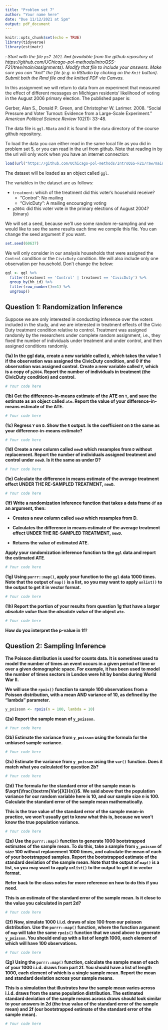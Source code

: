 ```yaml
---
title: "Problem set 7"
author: "Your name here"
date: "Due 11/12/2021 at 5pm"
output: pdf_document
---
```


```r
knitr::opts_chunk$set(echo = TRUE)
library(tidyverse)
library(estimatr)
```

*\textsc{Note}: Start with the file `ps7_2021.Rmd` (available from the github repository at https://github.com/UChicago-pol-methods/IntroQSS-F21/tree/main/assignments). Modify that file to include your answers. Make sure you can "knit" the file (e.g. in RStudio by clicking on the `Knit` button). Submit both the Rmd file and the knitted PDF via Canvas.*

In this assignment we will return to data from an experiment that measured the effect of different messages on Michigan residents' likelihood of voting in the August 2006 primary election. The published paper is: 

Gerber, Alan S., Donald P. Green, and Christopher W. Larimer. 2008. "Social Pressure and Voter Turnout: Evidence from a Large-Scale Experiment." *American Political Science Review* 102(1): 33-48.

The data file is `ggl.RData` and it is found in the `data` directory of the course github repository.

To load the data you can either read in the same local file as you did in problem set 5, or you can read in the url from github. Note that reading in by the url will only work when you have an internet connection: 

```r
load(url("https://github.com/UChicago-pol-methods/IntroQSS-F21/raw/main/data/ggl.RData"))
```

The dataset will be loaded as an object called `ggl`.

The variables in the dataset are as follows: 

- ```treatment```:  which of the treatment did this voter's household receive?
    + "Control": No mailing
    + "CivicDuty": A mailing encouraging voting
- ```p2004```:  did this voter vote in the primary elections of August 2004? (binary)

We will set a seed, because we'll use some random re-sampling and we would like to see the same results each time we compile this file. You can change the seed argument if you want.
```r
set.seed(60637)
```


 We will only consider in our analysis households that were assigned the 
 `Control` condition or the `CivicDuty` condition. We will also include only one observation per household. Don't change the below:

```r
ggl <- ggl %>% 
  filter(treatment == 'Control' | treatment == 'CivicDuty') %>% 
  group_by(hh_id) %>% 
  filter(row_number()==1) %>% 
  ungroup()
```


## Question 1: Randomization Inference

Suppose we are only interested in conducting inference over the voters included in the study, and we are interested in treatment effects of the Civic Duty treatment condition relative to control. Treatment was assigned randomly by the researchers under complete random assignment, i.e., they fixed the number of individuals under treatment and under control, and then assigned conditions randomly. 


**(1a) In the ggl data, create a new variable called `D`, which takes the value 1 if the observation was assigned the CivicDuty condition, and 0 if the observation was assigned control. Create a new variable called `Y`, which is a copy of `p2004`. Report the number of individuals in treatment (the CivicDuty condition) and control. **

```r
# Your code here
```


**(1b) Get the difference-in-means estimate of the ATE on `Y`, and save the estimate as an object called `ate`. Report the value of your difference-in-means estimate of the ATE. **

```r
# Your code here
```



**(1c) Regress `Y` on `D`. Show the `R` output. Is the coefficient on `D` the same as your difference-in-means estimate?** 


```r
# Your code here
```


**(1d)  Create a new column called `newD` which resamples from `D` without replacement. Report the number of individuals assigned treatment and control under `newD`. Is it the same as under D?**
```r
# Your code here
```



**(1e) Calculate the difference in means estimate of the average treatment effect UNDER THE RE-SAMPLED TREATMENT, `newD`. **

```r
# Your code here
```


**(1f) Write a randomization inference function that takes a data frame `df` as an argument, then:**

- **Creates a new column called `newD` which resamples from D.**

- **Calculates the difference in means estimate of the average treatment effect UNDER THE RE-SAMPLED TREATMENT, `newD`.**

- **Returns the value of estimated ATE. **

**Apply your randomization inference function to the `ggl` data and report the estimated ATE**. 

```r
# Your code here
```

**(1g) Using `purrr::map()`, apply your function to the `ggl` data 1000 times. Note that the output of `map()` is a list, so you may want to apply `unlist()` to the output to get it in vector format. **
```r
# Your code here
```

**(1h) Report the portion of your results from question 1g that have a larger *absolute value* than the *absolute value* of the object `ate`.**

```r
# Your code here
```


**How do you interpret the p-value in 1f?**



## Question 2: Sampling Inference


**The Poisson distribution is used for counts data. It is sometimes used to model the number of times an event occurs in a given period of time or over a given demographic space. For example, it has been used to model the number of times sectors in London were hit by bombs during World War II.**

**We will use the `rpois()` function to sample 100 observations from a Poisson distribution, with a mean AND variance of 10, as defined by the "lambda" parameter. **


```r
y_poisson <- rpois(n = 100, lambda = 10)
```

**(2a) Report the sample mean of `y_poisson`.**

```r
# Your code here
```


**(2b) Estimate the variance from `y_poisson` using the formula for the unbiased sample variance. **

```r
# Your code here
```

**(2c) Estimate the variance from `y_poisson` using the `var()` function. Does it match what you calculated for question 2b? **

```r
# Your code here
```


**(2d) The formula for the standard error of the sample mean is $\sqrt{\frac{\textrm{Var}[X]}{n}}$. We said above that the population variance for our random variable here is 10, and our sample size $n$ is 100. Calculate the standard error of the sample mean mathematically.** 

**This is the true value of the standard error of the sample mean--in practice, we won't usually get to know what this is, because we won't know the true population variance.**

```r
# Your code here
```


**(2e) Use the `purrr::map()` function to generate 1000 bootstrapped estimates of the sample mean. To do this, take a sample from `y_poisson` of size 100 without replacement 1000 times, and calculate the mean of each of your bootstrapped samples. Report the bootstrapped estimate of the standard deviation of the sample mean. Note that the output of `map()` is a list, so you may want to apply `unlist()` to the output to get it in vector format. ** 

**Refer back to the class notes for more reference on how to do this if you need. **

**This is an estimate of the standard error of the sample mean. Is it close to the value you calculated in part 2d?**


```r
# Your code here
```



**(2f) Now, simulate 1000 i.i.d. draws of size 100 from our poisson distribution. Use the `purrr::map()` function, where the function argument of `map` will take the same `rpois()` function that we used above to generate `y_poisson`.  You should end up with a list of length 1000, each element of which will have 100 observations.**

```r
# Your code here
```


**(2g) Using the `purrr::map()` function, calculate the sample mean of each of your 1000 i.i.d. draws from part 2f. You should have a list of length 1000, each element of which is a single sample mean. Report the mean and standard deviation across your sample means.**


**This is a simulation that illustrates how the sample mean varies across i.i.d. draws from the same population distribution. The estimated standard deviation of the sample means across draws should look similar to your answers in 2d (the true value of the standard error of the sample mean) and 2f (our bootstrapped estimate of the standard error of the sample mean).**

```r
# Your code here
```




